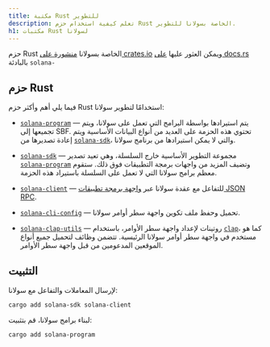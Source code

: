 ```yaml
---
title: مكتبة Rust للتطوير
description: تعلم كيفية استخدام حزم Rust الخاصة بسولانا للتطوير.
h1: مكتبات Rust لسولانا
---
```


حزم Rust الخاصة بسولانا
[منشورة على crates.io](https://crates.io/search?q=solana-) ويمكن العثور عليها
[على docs.rs](https://docs.rs/releases/search?query=solana-) بالبادئة `solana-`

## حزم Rust

فيما يلي أهم وأكثر حزم Rust استخدامًا لتطوير سولانا:

- [`solana-program`] &mdash; يتم استيرادها بواسطة البرامج التي تعمل على سولانا،
  ويتم تجميعها إلى SBF. تحتوي هذه الحزمة على العديد من أنواع البيانات الأساسية
  ويتم إعادة تصديرها من [`solana-sdk`]، والتي لا يمكن استيرادها من برنامج
  سولانا.

- [`solana-sdk`] &mdash; مجموعة التطوير الأساسية خارج السلسلة، وهي تعيد تصدير
  [`solana-program`] وتضيف المزيد من واجهات برمجة التطبيقات فوق ذلك. ستقوم معظم
  برامج سولانا التي لا تعمل على السلسلة باستيراد هذه الحزمة.

- [`solana-client`] &mdash; للتفاعل مع عقدة سولانا عبر
  [واجهة برمجة تطبيقات JSON RPC](/docs/rpc).

- [`solana-cli-config`] &mdash; تحميل وحفظ ملف تكوين واجهة سطر أوامر سولانا.

- [`solana-clap-utils`] &mdash; روتينات لإعداد واجهة سطر الأوامر، باستخدام
  [`clap`]، كما هو مستخدم في واجهة سطر أوامر سولانا الرئيسية. تتضمن وظائف لتحميل
  جميع أنواع الموقعين المدعومين من قبل واجهة سطر الأوامر.

[`solana-program`]: https://docs.rs/solana-program
[`solana-sdk`]: https://docs.rs/solana-sdk
[`solana-client`]: https://docs.rs/solana-client
[`solana-cli-config`]: https://docs.rs/solana-cli-config
[`solana-clap-utils`]: https://docs.rs/solana-clap-utils
[`clap`]: https://docs.rs/clap

## التثبيت

لإرسال المعاملات والتفاعل مع سولانا:

```shell title="Terminal"
cargo add solana-sdk solana-client
```

لبناء برامج سولانا، قم بتثبيت:

```shell title="Terminal"
cargo add solana-program
```